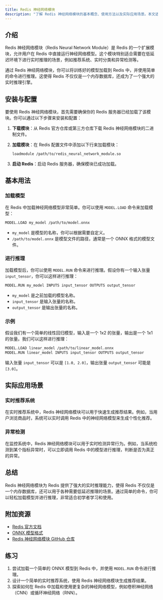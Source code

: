 ```yaml
---
title: Redis 神经网络模块
description: "了解 Redis 神经网络模块的基本概念、使用方法以及实际应用场景。本文适合初学者，包含代码示例和详细解释。"
---
```


## 介绍

Redis 神经网络模块（Redis Neural Network Module）是 Redis 的一个扩展模块，允许用户在 Redis 中直接运行神经网络模型。这个模块特别适合需要在低延迟环境下进行实时推理的场景，例如推荐系统、实时分类和异常检测等。

通过 Redis 神经网络模块，你可以将训练好的模型加载到 Redis 中，并使用简单的命令进行推理。这使得 Redis 不仅仅是一个内存数据库，还成为了一个强大的实时推理引擎。

## 安装与配置

要使用 Redis 神经网络模块，首先需要确保你的 Redis 服务器已经加载了该模块。你可以通过以下步骤来安装和配置：

1. **下载模块**：从 Redis 官方仓库或第三方仓库下载 Redis 神经网络模块的二进制文件。
2. **加载模块**：在 Redis 配置文件中添加以下行来加载模块：

   ```bash
   loadmodule /path/to/redis_neural_network_module.so
   ```

3. **启动 Redis**：启动 Redis 服务器，确保模块已成功加载。

## 基本用法

### 加载模型

在 Redis 中加载神经网络模型非常简单。你可以使用 `MODEL.LOAD` 命令来加载模型：

```bash
MODEL.LOAD my_model /path/to/model.onnx
```

- `my_model` 是模型的名称，你可以根据需要自定义。
- `/path/to/model.onnx` 是模型文件的路径，通常是一个 ONNX 格式的模型文件。

### 进行推理

加载模型后，你可以使用 `MODEL.RUN` 命令来进行推理。假设你有一个输入张量 `input_tensor`，你可以这样进行推理：

```bash
MODEL.RUN my_model INPUTS input_tensor OUTPUTS output_tensor
```

- `my_model` 是之前加载的模型名称。
- `input_tensor` 是输入张量的名称。
- `output_tensor` 是输出张量的名称。

### 示例

假设我们有一个简单的线性回归模型，输入是一个 1x2 的张量，输出是一个 1x1 的张量。我们可以这样进行推理：

```bash
MODEL.LOAD linear_model /path/to/linear_model.onnx
MODEL.RUN linear_model INPUTS input_tensor OUTPUTS output_tensor
```

输入张量 `input_tensor` 可以是 `[1.0, 2.0]`，输出张量 `output_tensor` 可能是 `[3.0]`。

## 实际应用场景

### 实时推荐系统

在实时推荐系统中，Redis 神经网络模块可以用于快速生成推荐结果。例如，当用户浏览商品时，系统可以实时调用 Redis 中的神经网络模型来生成个性化推荐。

### 异常检测

在监控系统中，Redis 神经网络模块可以用于实时检测异常行为。例如，当系统检测到某个指标异常时，可以立即调用 Redis 中的模型进行推理，判断是否为真正的异常。

## 总结

Redis 神经网络模块为 Redis 提供了强大的实时推理能力，使得 Redis 不仅仅是一个内存数据库，还可以用于各种需要低延迟推理的场景。通过简单的命令，你可以轻松加载模型并进行推理，非常适合初学者学习和使用。

## 附加资源

- [Redis 官方文档](https://redis.io/documentation)
- [ONNX 模型格式](https://onnx.ai/)
- [Redis 神经网络模块 GitHub 仓库](https://github.com/your-repo/redis-neural-network-module)

## 练习

1. 尝试加载一个简单的 ONNX 模型到 Redis 中，并使用 `MODEL.RUN` 命令进行推理。
2. 设计一个简单的实时推荐系统，使用 Redis 神经网络模块生成推荐结果。
3. 探索如何在 Redis 中加载和使用更复杂的神经网络模型，例如卷积神经网络（CNN）或循环神经网络（RNN）。
